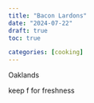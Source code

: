 ```yaml
---
title: "Bacon Lardons"
date: "2024-07-22"
draft: true
toc: true

categories: [cooking]
---
```


Oaklands

keep f for freshness
